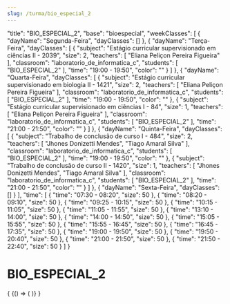 ```yaml
---
slug: /turma/bio_especial_2
---
```


  "title": "BIO_ESPECIAL_2",
  "base": "bioespecial",
  "weekClasses": [
    {
      "dayName": "Segunda-Feira",
      "dayClasses": []
    },
    {
      "dayName": "Terça-Feira",
      "dayClasses": [
        {
          "subject": "Estágio curricular supervisionado em ciências II - 2039",
          "size": 2,
          "teachers": [
            "Eliana Peliçon Pereira Figueira"
          ],
          "classroom": "laboratorio_de_informatica_c",
          "students": [
            "BIO_ESPECIAL_2"
          ],
          "time": "19:00 - 19:50",
          "color": ""
        }
      ]
    },
    {
      "dayName": "Quarta-Feira",
      "dayClasses": [
        {
          "subject": "Estágio curricular supervisionado em biologia II - 1421",
          "size": 2,
          "teachers": [
            "Eliana Peliçon Pereira Figueira"
          ],
          "classroom": "laboratorio_de_informatica_c",
          "students": [
            "BIO_ESPECIAL_2"
          ],
          "time": "19:00 - 19:50",
          "color": ""
        },
        {
          "subject": "Estágio curricular supervisionado em ciências I - 84",
          "size": 1,
          "teachers": [
            "Eliana Peliçon Pereira Figueira"
          ],
          "classroom": "laboratorio_de_informatica_c",
          "students": [
            "BIO_ESPECIAL_2"
          ],
          "time": "21:00 - 21:50",
          "color": ""
        }
      ]
    },
    {
      "dayName": "Quinta-Feira",
      "dayClasses": [
        {
          "subject": "Trabalho de conclusão de curso I - 484",
          "size": 2,
          "teachers": [
            "Jhones Donizetti Mendes",
            "Tiago Amaral Silva"
          ],
          "classroom": "laboratorio_de_informatica_c",
          "students": [
            "BIO_ESPECIAL_2"
          ],
          "time": "19:00 - 19:50",
          "color": ""
        },
        {
          "subject": "Trabalho de conclusão de curso II - 1420",
          "size": 1,
          "teachers": [
            "Jhones Donizetti Mendes",
            "Tiago Amaral Silva"
          ],
          "classroom": "laboratorio_de_informatica_c",
          "students": [
            "BIO_ESPECIAL_2"
          ],
          "time": "21:00 - 21:50",
          "color": ""
        }
      ]
    },
    {
      "dayName": "Sexta-Feira",
      "dayClasses": []
    }
  ],
  "time": [
    {
      "time": "07:30 - 08:20",
      "size": 50
    },
    {
      "time": "08:20 - 09:10",
      "size": 50
    },
    {
      "time": "09:25 - 10:15",
      "size": 50
    },
    {
      "time": "10:15 - 11:05",
      "size": 50
    },
    {
      "time": "11:05 - 11:55",
      "size": 50
    },
    {
      "time": "13:10 - 14:00",
      "size": 50
    },
    {
      "time": "14:00 - 14:50",
      "size": 50
    },
    {
      "time": "15:05 - 15:55",
      "size": 50
    },
    {
      "time": "15:55 - 16:45",
      "size": 50
    },
    {
      "time": "16:45 - 17:35",
      "size": 50
    },
    {
      "time": "19:00 - 19:50",
      "size": 50
    },
    {
      "time": "19:50 - 20:40",
      "size": 50
    },
    {
      "time": "21:00 - 21:50",
      "size": 50
    },
    {
      "time": "21:50 - 22:40",
      "size": 50
    }
  ]
}

# BIO_ESPECIAL_2

<div>
  {
    <BrowserOnly>
      {() => (
        <Grid
          title={data.title}
          weekClasses={data.weekClasses}
          time={data.time}
        />
      )}
    </BrowserOnly>
  }
</div>
